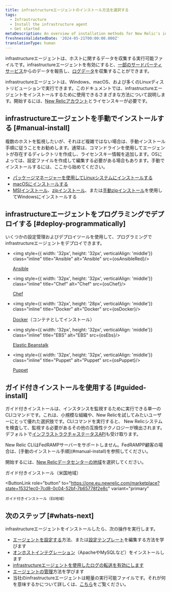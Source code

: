 ```yaml
---
title: infrastructureエージェントのインストール方法を選択する
tags:
  - Infrastructure
  - Install the infrastructure agent
  - Get started
metaDescription: An overview of installation methods for New Relic's infrastructure agent and infrastructure integrations.
freshnessValidatedDate: '2024-05-21T00:00:00.000Z'
translationType: human
---
```








infrastructureエージェントは、ホストに関するデータを収集する実行可能ファイルです。infrastructureエージェントを有効にすると、[一部のサードパーティサービス](/docs/infrastructure/host-integrations/installation/install-infrastructure-host-integrations)からのデータを報告し、[ログデータ](/docs/logs/enable-log-monitoring-new-relic/enable-log-monitoring-new-relic/forward-your-logs-using-infrastructure-agent)を収集することができます。

infrastructureエージェントは、Windows、macOS、および多くのLinuxディストリビューションで実行できます。このドキュメントでは、infrastructureエージェントをインストールするために使用できるさまざまな方法について説明します。開始するには、[New Relicアカウント](https://newrelic.com/signup)とライセンスキーが必要です。

## infrastructureエージェントを手動でインストールする [#manual-install]

複数のホストを監視したいが、それほど複雑ではない場合は、手動インストール手順に従うことをお勧めします。通常は、コマンドラインを使用してエージェントが存在するディレクトリを作成し、ライセンスキー情報を追加します。OSによっては、設定ファイルを作成して編集する必要がある場合もあります。手動でインストールするには、ここから始めてください。

* [パッケージマネージャーを使用してLinuxシステムにインストールする](/docs/infrastructure/install-infrastructure-agent/linux-installation/install-infrastructure-monitoring-agent-linux)
* [macOSにインストールする](/docs/infrastructure/install-infrastructure-agent/macos-installation/install-infrastructure-monitoring-agent-macos)
* [MSIインストール](/docs/infrastructure/install-infrastructure-agent/windows-installation/install-infrastructure-monitoring-agent-windows)、[zipインストール](/docs/infrastructure/install-infrastructure-agent/windows-installation/zip-assisted-install-infrastructure-agent-windows)、または[手動zipインストール](/docs/infrastructure/install-infrastructure-agent/windows-installation/zip-manual-install-infrastructure-agent-windows)を使用してWindowsにインストールする

## infrastructureエージェントをプログラミングでデプロイする [#deploy-programmatically]

いくつかの設定管理およびデプロイツールを使用して、プログラミングでinfrastructureエージェントをデプロイできます。

* <img style={{ width: '32px', height: '32px', verticalAlign: 'middle'}} class="inline" title="Ansible" alt="Ansible" src={osAnsibleRed}/>

  [Ansible](/docs/infrastructure/new-relic-infrastructure/config-management-tools/configure-new-relic-infrastructure-using-ansible)

* <img style={{ width: '32px', height: '32px', verticalAlign: 'middle'}} class="inline" title="Chef" alt="Chef" src={osChef}/>

  [Chef](/docs/infrastructure/new-relic-infrastructure/config-management-tools/configure-new-relic-infrastructure-using-chef)

* <img style={{ width: '32px', height: '28px', verticalAlign: 'middle'}} class="inline" title="Docker" alt="Docker" src={osDocker}/>

  [Docker](/docs/infrastructure/install-infrastructure-agent/linux-installation/docker-container-infrastructure-monitoring)（コンテナとしてインストール）

* <img style={{ width: '32px', height: '32px', verticalAlign: 'middle'}} class="inline" title="EBS" alt="EBS" src={osEbs}/>

  [Elastic Beanstalk](/docs/infrastructure/install-infrastructure-agent/config-management-tools/install-infrastructure-agent-aws-elastic-beanstalk)

* <img style={{ width: '32px', height: '32px', verticalAlign: 'middle'}} class="inline" title="Puppet" alt="Puppet" src={osPuppet}/>

  [Puppet](/docs/infrastructure/new-relic-infrastructure/config-management-tools/configure-new-relic-infrastructure-puppet)

## ガイド付きインストールを使用する [#guided-install]

ガイド付きインストールは、インスタンスを監視するために実行できる単一のCLIコマンドです。これは、小規模な組織や、New Relicを試してみたいユーザーにとって優れた選択肢です。CLIコマンドを実行すると、 New Relicシステムを検査して、監視する必要があるその他の互換性テクノロジーが検出されます。デフォルトで[インフラストラクチャステータスAPI](https://github.com/newrelic/infrastructure-agent/blob/master/docs/status_api.md)も受け取ります。

<Callout variant="important">
  New Relic CLIはFedRAMPサーバーをサポートしません。FedRAMPP顧客の場合は、[手動のインストール手順](#manual-install)を参照してください。
</Callout>

開始するには、[New Relicデータセンターの地域](/docs/accounts/accounts-billing/account-setup/choose-your-data-center)を選択してください。

<ButtonGroup>
  <ButtonLink
    role="button"
    to="https://one.newrelic.com/marketplace?state=15321ec0-7cd8-0c04-52bf-7b65778f2e8c"
    variant="primary"
  >
    ガイド付きインストール（米国地域）
  </ButtonLink>

  <ButtonLink
    role="button"
    to="https://one.eu.newrelic.com/marketplace?state=15321ec0-7cd8-0c04-52bf-7b65778f2e8c"
    variant="primary"
  >
    ガイド付きインストール（EU地域）
  </ButtonLink>
</ButtonGroup>

## 次のステップ [#whats-next]

infrastructureエージェントをインストールしたら、次の操作を実行します。

* [エージェントを設定する](/docs/infrastructure/install-configure-infrastructure/configuration/configure-infrastructure-agent)方法、または[設定テンプレート](https://github.com/newrelic/infrastructure-agent/blob/master/assets/examples/infrastructure/newrelic-infra-template.yml.example)を編集する方法を学びます
* [オンホストインテグレーション](/docs/integrations/host-integrations/getting-started/introduction-host-integrations)（ApacheやMySQLなど）をインストールします
* [infrastructureエージェントを使用したログの転送を有効にします](/docs/logs/enable-new-relic-logs/1-enable-logs/forward-your-logs-using-new-relic-infrastructure)
* [エージェントの管理](/docs/infrastructure/install-infrastructure-agent/manage-your-agent)方法を学びます
* 当社のinfrastructureエージェントは軽量の実行可能ファイルです。それが何を意味するかについて詳しくは、[こちら](/docs/infrastructure/new-relic-infrastructure/getting-started/infrastructure-agent-performance-overhead)をご覧ください。